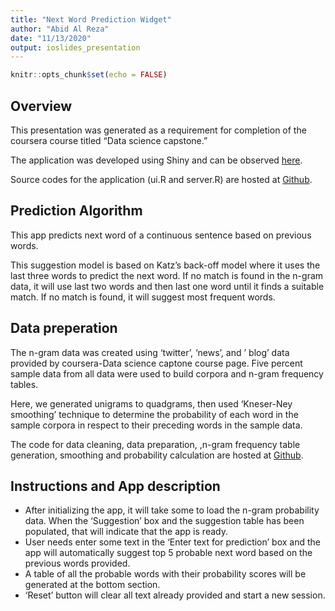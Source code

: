```yaml
---
title: "Next Word Prediction Widget"
author: "Abid Al Reza"
date: "11/13/2020"
output: ioslides_presentation
---
```



```r
knitr::opts_chunk$set(echo = FALSE)
```

## Overview

This presentation was generated as a requirement for completion of the coursera course titled "Data science capstone."

The application was developed using Shiny and can be observed [here](https://abidgen.shinyapps.io/next_word_prediction/).

Source codes for the application (ui.R and server.R) are hosted at [Github](https://github.com/abidgen/Next_word_prediction/tree/main/next_word_prediction).



## Prediction Algorithm 

This app predicts next word of a continuous sentence based on previous words.

This suggestion model is based on Katz's back-off model where it uses the last three words to predict the next word. If no match is found in the n-gram data, it will use last two words and then last one word until it finds a suitable match. If no match is found, it will suggest most frequent words.


## Data preperation
The n-gram data was created using 'twitter', 'news', and ' blog' data provided by coursera-Data science captone course page. Five percent sample data from all data were used to build corpora and n-gram frequency tables. 

Here, we generated unigrams to quadgrams, then used 'Kneser-Ney smoothing' technique to determine the probability of each word in the sample corpora in respect to their preceding words in the sample data. 

The code for data cleaning, data preparation, ,n-gram frequency table generation, smoothing and probability calculation are hosted at [Github](https://github.com/abidgen/Next_word_prediction/blob/main/ngram_pkn_data_preperation.R). 



## Instructions and App description

- After initializing the app, it will take some to load the n-gram probability data. When the 'Suggestion' box and the suggestion table has been populated, that will indicate that the app is ready.
- User needs enter some text in the 'Enter text for prediction' box and the app will automatically suggest top 5 probable next word based on the previous words provided.
- A table of all the probable words with their probability scores will be generated at the bottom section.
- 'Reset' button will clear all text already provided and start a new session.


